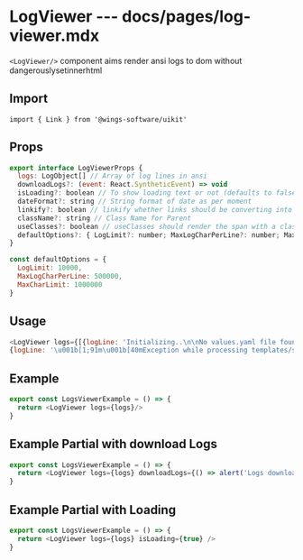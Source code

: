 # LogViewer --- docs/pages/log-viewer.mdx


`<LogViewer/>` component aims render ansi logs to dom without dangerouslysetinnerhtml


## Import

```
import { Link } from '@wings-software/uikit'
```

## Props

```js
export interface LogViewerProps {
  logs: LogObject[] // Array of log lines in ansi
  downloadLogs?: (event: React.SyntheticEvent) => void
  isLoading?: boolean // To show loading text or not (defaults to false)
  dateFormat?: string // String format of date as per moment
  linkify?: boolean // linkify whether links should be converting into clickable anchor tags.
  className?: string // Class Name for Parent
  useClasses?: boolean // useClasses should render the span with a class instead of style.
  defaultOptions?: { LogLimit?: number; MaxLogCharPerLine?: number; MaxCharLimit?: number }
}

const defaultOptions = {
  LogLimit: 10000,
  MaxLogCharPerLine: 500000,
  MaxCharLimit: 1000000
}

```

## Usage

```js live=true
<LogViewer logs={[{logLine: 'Initializing..\n\nNo values.yaml file found. Skipping template rendering.'},
{logLine: '\u001b[1;91m\u001b[40mException while processing templates/service.yaml\u001b[0m\n\u001b[1;91m\u001b[40mClassCastException: java.lang.String cannot be cast to java.util.Map\u001b[0m\n\u001b[1;91m\u001b[40mClassCastException: java.lang.String cannot be cast to java.util.Map\u001b[0m'}]} />
```

## Example

<LogsViewerExample />

```js
export const LogsViewerExample = () => {
  return <LogViewer logs={logs}/>
}
```

## Example Partial with download Logs

<LogsViewerExample limit={5} />

```js
export const LogsViewerExample = () => {
  return <LogViewer logs={logs} downloadLogs={() => alert('Logs downloaded')} />
}
```

## Example Partial with Loading

<LogsViewerExample isLoading />

```js
export const LogsViewerExample = () => {
  return <LogViewer logs={logs} isLoading={true} />
}
```